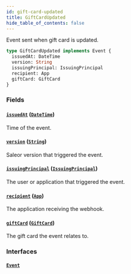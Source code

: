 ```yaml
---
id: gift-card-updated
title: GiftCardUpdated
hide_table_of_contents: false
---
```


Event sent when gift card is updated.

```graphql
type GiftCardUpdated implements Event {
  issuedAt: DateTime
  version: String
  issuingPrincipal: IssuingPrincipal
  recipient: App
  giftCard: GiftCard
}
```

### Fields

#### [`issuedAt`](#) ([`DateTime`](../../../developer/api-reference/scalars/date-time))

Time of the event.

#### [`version`](#) ([`String`](../../../developer/api-reference/scalars/string))

Saleor version that triggered the event.

#### [`issuingPrincipal`](#) ([`IssuingPrincipal`](../../../developer/api-reference/unions/issuing-principal))

The user or application that triggered the event.

#### [`recipient`](#) ([`App`](../../../developer/api-reference/objects/app))

The application receiving the webhook.

#### [`giftCard`](#) ([`GiftCard`](../../../developer/api-reference/objects/gift-card))

The gift card the event relates to.

### Interfaces

#### [`Event`](../../../developer/api-reference/interfaces/event)
